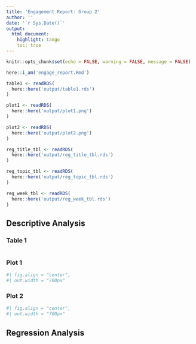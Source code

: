 ```yaml
---
title: 'Engagement Report: Group 2'
author: ''
date: '`r Sys.Date()`'
output:
  html document:
    highlight: tango
    toc; true
---
```


```r
knitr::opts_chunk$set(echo = FALSE, warning = FALSE, message = FALSE)
```

```r
here::i_am('engage_report.Rmd')
```

```r
table1 <- readRDS(
  here::here('output/table1.rds')
)

plot1 <- readRDS(
  here::here('output/plot1.png')
)

plot2 <- readRDS(
  here::here('output/plot2.png')
)

reg_title_tbl <- readRDS(
  here::here('output/reg_title_tbl.rds')
) 

reg_topic_tbl <- readRDS(
  here::here('output/reg_topic_tbl.rds')
) 

reg_week_tbl <- readRDS(
  here::here('output/reg_week_tbl.rds')
) 
```

## Descriptive Analysis

### Table 1

```r

```

### Plot 1

```r
#| fig.align = "center",
#| out.width = "700px"

```

### Plot 2

```r
#| fig.align = "center",
#| out.width = "700px"

```

## Regression Analysis

```r

```
